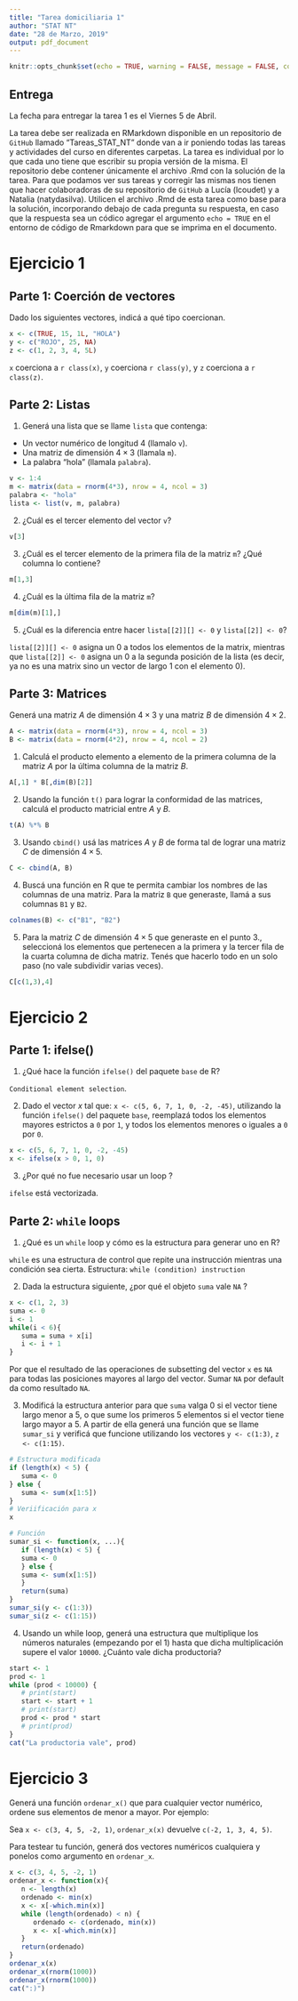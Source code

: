 ```yaml
---
title: "Tarea domiciliaria 1"
author: "STAT NT"
date: "28 de Marzo, 2019"
output: pdf_document
---
```


```r
knitr::opts_chunk$set(echo = TRUE, warning = FALSE, message = FALSE, comment = "")
```

## Entrega

La fecha para entregar la tarea 1 es el Viernes 5 de Abril.

La tarea debe ser realizada en RMarkdown disponible en un repositorio de `GitHub` llamado "Tareas_STAT_NT" donde van a ir poniendo todas las tareas y actividades del curso en diferentes carpetas. La tarea es individual por lo que cada uno tiene que escribir su propia versión de la misma. El repositorio debe contener únicamente el archivo .Rmd con la solución de la tarea. Para que podamos ver sus tareas y corregir las mismas nos tienen que hacer colaboradoras de su repositorio de `GitHub` a Lucía (lcoudet) y a Natalia (natydasilva). Utilicen el archivo .Rmd de esta tarea como base para la solución, incorporando debajo de cada pregunta su respuesta, en caso que la respuesta sea un códico agregar el argumento `echo = TRUE` en el entorno de código de Rmarkdown para que se imprima en el documento.

# Ejercicio 1

## Parte 1: Coerción de vectores

Dado los siguientes vectores, indicá a qué tipo coercionan.

```r
x <- c(TRUE, 15, 1L, "HOLA")
y <- c("ROJO", 25, NA)
z <- c(1, 2, 3, 4, 5L)
```

`x` coerciona a `r class(x)`, `y` coerciona `r class(y)`, y `z` coerciona a `r class(z)`.

## Parte 2: Listas

1. Generá una lista que se llame `lista` que contenga:

-  Un vector numérico de longitud 4 (llamalo `v`).
-  Una matriz de dimensión $4 \times 3$ (llamala `m`).
-  La palabra "hola" (llamala `palabra`).

```r
v <- 1:4
m <- matrix(data = rnorm(4*3), nrow = 4, ncol = 3)
palabra <- "hola"
lista <- list(v, m, palabra)
```

2. ¿Cuál es el tercer elemento del vector `v`?

```r
v[3]
```

3. ¿Cuál es el tercer elemento de la primera fila de la matriz `m`? ¿Qué columna lo contiene?

```r
m[1,3]
```

4. ¿Cuál es la última fila de la matriz `m`?

```r
m[dim(m)[1],]
```

5. ¿Cuál es la diferencia entre hacer `lista[[2]][] <- 0` y `lista[[2]] <- 0`?

`lista[[2]][] <- 0` asigna un 0 a todos los elementos de la matrix, mientras que `lista[[2]] <- 0` asigna un 0 a la segunda posición de la lista (es decir, ya no es una matrix sino un vector de largo 1 con el elemento 0).

## Parte 3: Matrices

Generá una matriz $A$ de dimensión $4 \times 3$ y una matriz $B$ de dimensión $4 \times 2$.

```r
A <- matrix(data = rnorm(4*3), nrow = 4, ncol = 3)
B <- matrix(data = rnorm(4*2), nrow = 4, ncol = 2)
```

1. Calculá el producto elemento a elemento de la primera columna de la matriz $A$ por la última columna de la matriz $B$.

```r
A[,1] * B[,dim(B)[2]]
```

2. Usando la función `t()` para lograr la conformidad de las matrices, calculá el producto matricial entre $A$ y $B$.

```r
t(A) %*% B
```

3. Usando `cbind()` usá las matrices $A$ y $B$ de forma tal de lograr una matriz $C$ de dimensión $4 \times 5$.

```r
C <- cbind(A, B)
```

4. Buscá una función en R que te permita cambiar los nombres de las columnas de una matriz. Para la matriz `B` que generaste, llamá a sus columnas `B1` y `B2`. 

```r
colnames(B) <- c("B1", "B2")
```

5. Para la matriz $C$ de dimensión $4 \times 5$ que generaste en el punto 3., seleccioná los elementos que pertenecen a la primera y la tercer fila de la cuarta columna de dicha matriz. Tenés que hacerlo todo en un solo paso (no vale subdividir varias veces). 

```r
C[c(1,3),4]
```

# Ejercicio 2

## Parte 1: ifelse()

1. ¿Qué hace la función `ifelse()` del paquete `base` de R?

`Conditional element selection`.

2. Dado el vector $x$ tal que: `x <- c(5, 6, 7, 1, 0, -2, -45)`, utilizando la función `ifelse()` del paquete `base`, reemplazá todos los elementos mayores estrictos a `0` por `1`, y todos los elementos menores o iguales a `0` por `0`.

```r
x <- c(5, 6, 7, 1, 0, -2, -45)
x <- ifelse(x > 0, 1, 0)
```

3. ¿Por qué no fue necesario usar un loop ?

`ifelse` está vectorizada.

## Parte 2: `while` loops

1. ¿Qué es un `while` loop y cómo es la estructura para generar uno en R?

`while` es una estructura de control que repite una instrucción mientras una condición sea cierta. Estructura: `while (condition) instruction`

2. Dada la estructura siguiente, ¿por qué el objeto `suma` vale `NA` ?

```r
x <- c(1, 2, 3)
suma <- 0
i <- 1
while(i < 6){
   suma = suma + x[i]
   i <- i + 1     
}
```

Por que el resultado de las operaciones de subsetting del vector `x` es `NA` para todas las posiciones mayores al largo del vector. Sumar `NA` por default da como resultado `NA`.

3. Modificá la estructura anterior para que `suma` valga 0 si el vector tiene largo menor a 5, o que sume los primeros 5 elementos si el vector tiene largo mayor a 5. A partir de ella generá una función que se llame `sumar_si` y verificá que funcione utilizando los vectores `y <- c(1:3)`, `z <- c(1:15)`.

```r
# Estructura modificada
if (length(x) < 5) {
   suma <- 0
} else {
   suma <- sum(x[1:5])
}
# Veriificación para x
x
```

```r
# Función
sumar_si <- function(x, ...){
   if (length(x) < 5) {
   suma <- 0
   } else {
   suma <- sum(x[1:5])
   }
   return(suma)
}
sumar_si(y <- c(1:3))
sumar_si(z <- c(1:15))
```

4. Usando un while loop, generá una estructura que multiplique los números naturales (empezando por el 1) hasta que dicha multiplicación supere el valor `10000`. ¿Cuánto vale dicha productoria?

```r
start <- 1
prod <- 1
while (prod < 10000) {
   # print(start)
   start <- start + 1
   # print(start)
   prod <- prod * start
   # print(prod)
}
cat("La productoria vale", prod)
```

# Ejercicio 3

Generá una función `ordenar_x()` que para cualquier vector numérico, ordene sus elementos de menor a mayor. Por ejemplo:

Sea `x <- c(3, 4, 5, -2, 1)`, `ordenar_x(x)` devuelve `c(-2, 1, 3, 4, 5)`.

Para testear tu función, generá dos vectores numéricos cualquiera y ponelos como argumento en `ordenar_x`. 

```r
x <- c(3, 4, 5, -2, 1)
ordenar_x <- function(x){
   n <- length(x)
   ordenado <- min(x)
   x <- x[-which.min(x)]
   while (length(ordenado) < n) {
      ordenado <- c(ordenado, min(x))
      x <- x[-which.min(x)]
   }
   return(ordenado)
}
ordenar_x(x)
ordenar_x(rnorm(1000))
ordenar_x(rnorm(1000))
cat(":)")
```
